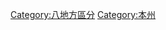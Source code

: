 {{日本地理區劃}}
{{Commons category|Kantō region}}
{{Catmore}}

[[Category:八地方區分|Category:八地方區分]]
[[Category:本州|Category:本州]]